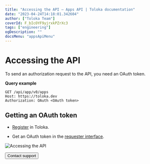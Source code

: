 ```yaml
---
title: "Accessing the API — Apps API | Toloka documentation"
date: "2023-04-24T14:18:01.342604"
author: ["Toloka Team"]
coverId: F_bIcOYF9yjrxkPZrXc3
tags: ["engineering"]
ogDescription: ""
docsMenu: "appsApiMenu"
---
```


# Accessing the API

To send an authorization request to the API, you need an OAuth token.

**Query example**

```http
GET /api/app/v0/apps
Host: https://toloka.dev
Authorization: OAuth <OAuth token>
```

## Getting an OAuth token

- [Register](/docs/guide/access) in Toloka.

- Get an OAuth token in the [requester interface](https://platform.toloka.ai/requester/profile/integration).

<Image withBackground imageId="1675427152706" alt="Accessing the API" />

<Button themeColor="light" view="default" size="l" type="link" url="/docs/guide/troubleshooting/support?form-source=apps-api-authorization">Contact support</Button>